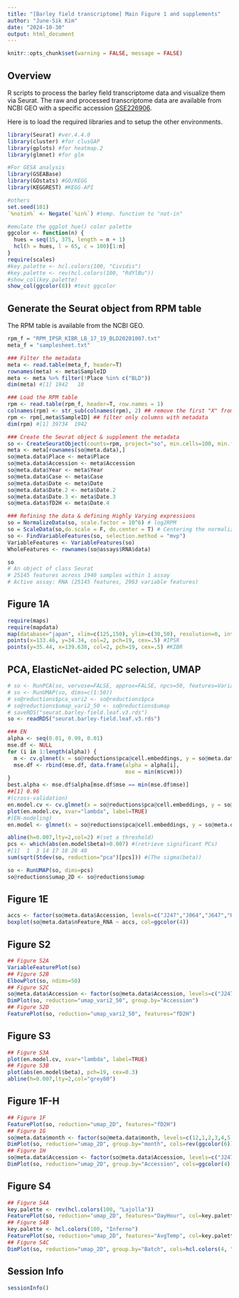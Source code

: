 ```yaml
---
title: "[Barley field transcriptome] Main Figure 1 and supplements"
author: "June-Sik Kim"
date: "2024-10-30"
output: html_document
---
```


```r
knitr::opts_chunk$set(warning = FALSE, message = FALSE) 
```

## Overview

R scripts to process the barley field transcriptome data and visualize them via Seurat. The raw and processed transcriptome data are available from NCBI GEO with a specific accession [GSE226906](https://www.ncbi.nlm.nih.gov/geo/query/acc.cgi?acc=GSE226906 "Accession display").

Here is to load the required libraries and to setup the other environments.

```r
library(Seurat) #ver.4.4.0
library(cluster) #for clusGAP
library(gplots) #for heatmap.2
library(glmnet) #for glm

#For GESA analysis
library(GSEABase) 
library(GOstats) #GO/KEGG
library(KEGGREST) #KEGG-API

#others
set.seed(101)
`%notin%` <- Negate(`%in%`) #temp. function to "not-in"

#emulate the ggplot hue() color palette
ggcolor <- function(n) {
  hues = seq(15, 375, length = n + 1)
  hcl(h = hues, l = 65, c = 100)[1:n]
}
require(scales)
#key.palette <- hcl.colors(100, "Cividis")
#key.palette <- rev(hcl.colors(100, "RdYlBu"))
#show_col(key.palette)
show_col(ggcolor(8)) #test ggcolor
```

## Generate the Seurat object from RPM table
The RPM table is available from the NCBI GEO.
```r
rpm_f = "RPM_IPSR_KIBR_LB_17_19_BLD20201007.txt"
meta_f = "samplesheet.txt"

### Filter the metadata
meta <- read.table(meta_f, header=T)
rownames(meta) <- meta$SampleID
meta <- meta %>% filter(!Place %in% c("BLD"))
dim(meta) #[1] 1942   10

### Load the RPM table
rpm <- read.table(rpm_f, header=T, row.names = 1)
colnames(rpm) <- str_sub(colnames(rpm), 2) ## remove the first "X" from the colnames, using stringr()
rpm <- rpm[,meta$SampleID] ## filter only columns with metadata
dim(rpm) #[1] 39734  1942

### Create the Seurat object & supplement the metadata
so <- CreateSeuratObject(counts=rpm, project="so", min.cells=100, min.features=8000) #cut few samples by detected gene No.
meta <- meta[rownames(so@meta.data),]
so@meta.data$Place <- meta$Place
so@meta.data$Accession <- meta$Accession
so@meta.data$Year <- meta$Year
so@meta.data$Case <- meta$Case
so@meta.data$Date <- meta$Date
so@meta.data$Date.2 <- meta$Date.2
so@meta.data$Date.3 <- meta$Date.3
so@meta.data$fD2H <- meta$Date.4

### Refining the data & defining Highly Varying expressions
so = NormalizeData(so, scale.factor = 10^6) # log2RPM
so = ScaleData(so,do.scale = F, do.center = T) # Centering the normalized data to improve the performance of PCA, but not scaling, which might increase noise.
so <- FindVariableFeatures(so, selection.method = "mvp")
VariableFeatures <- VariableFeatures(so)
WholeFeatures <- rownames(so@assays$RNA$data)

so
# An object of class Seurat
# 25145 features across 1940 samples within 1 assay
# Active assay: RNA (25145 features, 2963 variable features)
```

## Figure 1A
```r
require(maps)
require(mapdata)
map(database="japan", xlim=c(125,150), ylim=c(30,50), resolution=0, interior=FALSE)
points(x=133.46, y=34.34, col=2, pch=19, cex=.5) #IPSR
points(y=35.44, x=139.638, col=2, pch=19, cex=.5) #KIBR
```

## PCA, ElasticNet-aided PC selection, UMAP
```r
# so <- RunPCA(so, vervose=FALSE, approx=FALSE, npcs=50, features=VariableFeatures)
# so <- RunUMAP(so, dims=c(1:50))
# so@reductions$pca_vari2 <- so@reductions$pca
# so@reductions$umap_vari2_50 <- so@reductions$umap
# saveRDS("seurat.barley-field.leaf.v3.rds")
so <- readRDS("seurat.barley-field.leaf.v3.rds")

### EN
alpha <- seq(0.01, 0.99, 0.01)
mse.df <- NULL
for (i in 1:length(alpha)) {
  m <- cv.glmnet(x = so@reductions$pca@cell.embeddings, y = so@meta.data$fD2H, family = "gaussian", alpha = alpha[i])
  mse.df <- rbind(mse.df, data.frame(alpha = alpha[i],
                                     mse = min(m$cvm)))
}
best.alpha <- mse.df$alpha[mse.df$mse == min(mse.df$mse)]
##[1] 0.96
#(cross-validation)
en.model.cv <- cv.glmnet(x = so@reductions$pca@cell.embeddings, y = so@meta.data$fD2H, family = "gaussian", alpha = best.alpha)
plot(en.model.cv, xvar="lambda", label=TRUE) 
#(EN-modeling)
en.model <- glmnet(x = so@reductions$pca@cell.embeddings, y = so@meta.data$fD2H, family = "gaussian", lambda = en.model.cv$lambda.1se)

abline(h=0.007,lty=2,col=2) #(set a threshold)
pcs <- which(abs(en.model$beta)>0.007) #(retrieve significant PCs)
#[1]  1  3 14 17 18 20 40
sum(sqrt(Stdev(so, reduction="pca")[pcs])) #(The sigma(beta))

so <- RunUMAP(so, dims=pcs)
so@reductions$umap_2D <- so@reductions$umap
```

## Figure 1E
```r
accs <- factor(so@meta.data$Accession, levels=c("J247","J064","J647","H602"))
boxplot(so@meta.data$nFeature_RNA ~ accs, col=ggcolor(4))
```

## Figure S2
```r
## Figure S2A
VariableFeaturePlot(so)
## Figure S2B
ElbowPlot(so, ndims=50)
## Figure S2C
so@meta.data$Accession <- factor(so@meta.data$Accession, levels=c("J247","J064","J647","H602"))
DimPlot(so, reduction="umap_vari2_50", group.by="Accession")
## Figure S2D
FeaturePlot(so, reduction="umap_vari2_50", features="fD2H")
```

## Figure S3
```r
## Figure S3A
plot(en.model.cv, xvar="lambda", label=TRUE)
## Figure S3B
plot(abs(en.model$beta), pch=19, cex=0.3)
abline(h=0.007,lty=2,col="grey80") 
```

## Figure 1F-H
```r
## Figure 1F
FeaturePlot(so, reduction="umap_2D", features="fD2H")
## Figure 1G
so@meta.data$month <- factor(so@meta.data$month, levels=c(12,1,2,3,4,5))
DimPlot(so, reduction="umap_2D", group.by="month", cols=rev(ggcolor(6))[order(levels(so@meta.data$month))])
## Figure 1H
so@meta.data$Accession <- factor(so@meta.data$Accession, levels=c("J247","J064","J647","H602"))
DimPlot(so, reduction="umap_2D", group.by="Accession", cols=ggcolor(4)[c(3,2,1,4)])
```

## Figure S4
```r
## Figure S4A
key.palette <- rev(hcl.colors(100, "Lajolla"))
FeaturePlot(so, reduction="umap_2D", features="DayHour", col=key.palette)
## Figure S4B
key.palette <- hcl.colors(100, "Inferno")
FeaturePlot(so, reduction="umap_2D", features="AvgTemp", col=key.palette)
## Figure S4C
DimPlot(so, reduction="umap_2D", group.by="Batch", cols=hcl.colors(4, "Fall"))
```

## Session Info
```r
sessionInfo()
```
